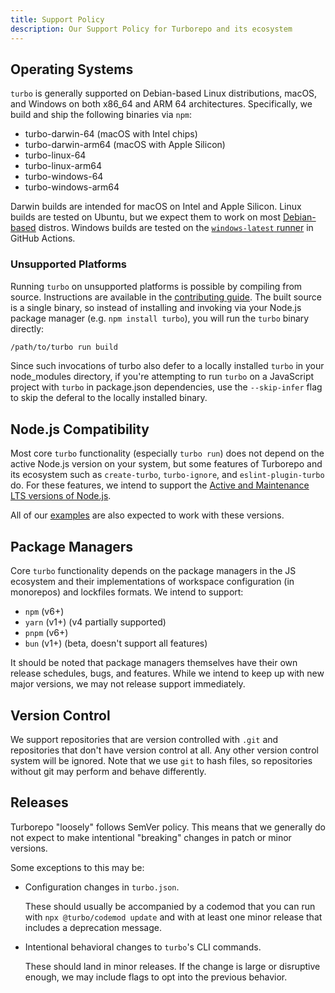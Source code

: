 ```yaml
---
title: Support Policy
description: Our Support Policy for Turborepo and its ecosystem
---
```


## Operating Systems

`turbo` is generally supported on Debian-based Linux distributions, macOS, and
Windows on both x86_64 and ARM 64 architectures. Specifically, we build and ship
the following binaries via `npm`:

- turbo-darwin-64 (macOS with Intel chips)
- turbo-darwin-arm64 (macOS with Apple Silicon)
- turbo-linux-64
- turbo-linux-arm64
- turbo-windows-64
- turbo-windows-arm64

Darwin builds are intended for macOS on Intel and Apple Silicon. Linux builds
are tested on Ubuntu, but we expect them to work on most [Debian-based][3]
distros. Windows builds are tested on the [`windows-latest` runner][2] in GitHub
Actions.

### Unsupported Platforms

Running `turbo` on unsupported platforms is possible by compiling from source. Instructions
are available in the [contributing guide](https://github.com/vercel/turbo/blob/main/CONTRIBUTING.md).
The built source is a single binary, so instead of installing and invoking via your Node.js package
manager (e.g. `npm install turbo`), you will run the `turbo` binary directly:

```bash
/path/to/turbo run build
```

Since such invocations of turbo also defer to a locally installed `turbo` in your node_modules directory,
if you're attempting to run `turbo` on a JavaScript project with `turbo` in package.json dependencies,
use the `--skip-infer` flag to skip the deferal to the locally installed binary.

## Node.js Compatibility

Most core `turbo` functionality (especially `turbo run`) does not depend on the
active Node.js version on your system, but some features of Turborepo and its ecosystem
such as `create-turbo`, `turbo-ignore`, and `eslint-plugin-turbo` do. For these features,
we intend to support the [Active and Maintenance LTS versions of Node.js][1].

All of our [examples](/repo/docs/getting-started/from-example) are also expected to
work with these versions.

## Package Managers

Core `turbo` functionality depends on the package managers in the JS ecosystem
and their implementations of workspace configuration (in monorepos) and
lockfiles formats. We intend to support:

- `npm` (v6+)
- `yarn` (v1+) (v4 partially supported)
- `pnpm` (v6+)
- `bun` (v1+) (beta, doesn't support all features)

It should be noted that package managers themselves have their own release
schedules, bugs, and features. While we intend to keep up with new major
versions, we may not release support immediately.

## Version Control

We support repositories that are version controlled with `.git` and repositories that don't have
version control at all. Any other version control system will be ignored. Note that we use `git`
to hash files, so repositories without git may perform and behave differently.

## Releases

Turborepo "loosely" follows SemVer policy. This means that we generally do not
expect to make intentional "breaking" changes in patch or minor versions.

Some exceptions to this may be:

- Configuration changes in `turbo.json`.

  These should usually be accompanied by a codemod that you can run with
  `npx @turbo/codemod update` and with at least one minor release that includes a
  deprecation message.

- Intentional behavioral changes to `turbo`'s CLI commands.

  These should land in minor releases. If the change is large or disruptive enough, we may
  include flags to opt into the previous behavior.

[1]: https://nodejs.org/en/about/previous-releases
[2]: https://docs.github.com/en/actions/using-jobs/choosing-the-runner-for-a-job#choosing-github-hosted-runners
[3]: https://en.wikipedia.org/wiki/List_of_Linux_distributions#Debian-based
